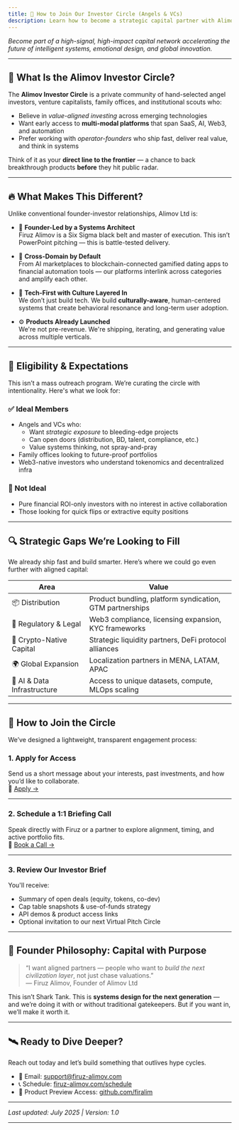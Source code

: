 ```yaml
---
title: 🚀 How to Join Our Investor Circle (Angels & VCs)
description: Learn how to become a strategic capital partner with Alimov Ltd and access early-stage deals across AI, Web3, FinTech, and deep tech innovation.
---
```


*Become part of a high-signal, high-impact capital network accelerating the future of intelligent systems, emotional design, and global innovation.*

---

## 💼 What Is the Alimov Investor Circle?

The **Alimov Investor Circle** is a private community of hand-selected angel investors, venture capitalists, family offices, and institutional scouts who:

- Believe in *value-aligned investing* across emerging technologies
- Want early access to **multi-modal platforms** that span SaaS, AI, Web3, and automation
- Prefer working with *operator-founders* who ship fast, deliver real value, and think in systems

Think of it as your **direct line to the frontier** — a chance to back breakthrough products **before** they hit public radar.

---

## 🔥 What Makes This Different?

Unlike conventional founder-investor relationships, Alimov Ltd is:

- 🧠 **Founder-Led by a Systems Architect**  
  Firuz Alimov is a Six Sigma black belt and master of execution. This isn’t PowerPoint pitching — this is battle-tested delivery.

- 🧬 **Cross-Domain by Default**  
  From AI marketplaces to blockchain-connected gamified dating apps to financial automation tools — our platforms interlink across categories and amplify each other.

- 🔗 **Tech-First with Culture Layered In**  
  We don’t just build tech. We build **culturally-aware**, human-centered systems that create behavioral resonance and long-term user adoption.

- ⚙️ **Products Already Launched**  
  We're not pre-revenue. We're shipping, iterating, and generating value across multiple verticals.

---

## 🧩 Eligibility & Expectations

This isn’t a mass outreach program. We’re curating the circle with intentionality. Here's what we look for:

### ✅ Ideal Members
- Angels and VCs who:
  - Want *strategic exposure* to bleeding-edge projects
  - Can open doors (distribution, BD, talent, compliance, etc.)
  - Value systems thinking, not spray-and-pray
- Family offices looking to future-proof portfolios
- Web3-native investors who understand tokenomics and decentralized infra

### 🚫 Not Ideal
- Pure financial ROI-only investors with no interest in active collaboration
- Those looking for quick flips or extractive equity positions

---

## 🔍 Strategic Gaps We’re Looking to Fill

We already ship fast and build smarter. Here’s where we could go even further with aligned capital:

| Area | Value |
|------|-------|
| 📦 Distribution | Product bundling, platform syndication, GTM partnerships |
| 🧾 Regulatory & Legal | Web3 compliance, licensing expansion, KYC frameworks |
| 🏦 Crypto-Native Capital | Strategic liquidity partners, DeFi protocol alliances |
| 🌍 Global Expansion | Localization partners in MENA, LATAM, APAC |
| 🧠 AI & Data Infrastructure | Access to unique datasets, compute, MLOps scaling |

---

## 📲 How to Join the Circle

We’ve designed a lightweight, transparent engagement process:

### 1. **Apply for Access**
Send us a short message about your interests, past investments, and how you’d like to collaborate.  
📩 [Apply →](mailto:support@firuz-alimov.com)

---

### 2. **Schedule a 1:1 Briefing Call**
Speak directly with Firuz or a partner to explore alignment, timing, and active portfolio fits.  
📅 [Book a Call →](https://calendly.com/alimov_firuz)

---

### 3. **Review Our Investor Brief**
You'll receive:
- Summary of open deals (equity, tokens, co-dev)
- Cap table snapshots & use-of-funds strategy
- API demos & product access links
- Optional invitation to our next Virtual Pitch Circle

---

## 🧠 Founder Philosophy: Capital with Purpose

> “I want aligned partners — people who want to *build the next civilization layer*, not just chase valuations.”  
> — Firuz Alimov, Founder of Alimov Ltd

This isn’t Shark Tank. This is **systems design for the next generation** — and we’re doing it with or without traditional gatekeepers. But if you want in, we’ll make it worth it.

---

## 🛰️ Ready to Dive Deeper?

Reach out today and let’s build something that outlives hype cycles.

- 💬 Email: [support@firuz-alimov.com](mailto:support@firuz-alimov.com)  
- 📞 Schedule: [firuz-alimov.com/schedule](https://firuz-alimov.com/schedule)  
- 🧪 Product Preview Access: [github.com/firalim](https://github.com/firalim)

---

*Last updated: July 2025 | Version: 1.0*

---
